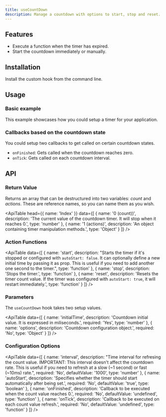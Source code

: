 ```yaml
---
title: useCountDown
description: Manage a countdown with options to start, stop and reset.
---
```


## Features

- Execute a function when the timer has expired.
- Start the countdown immediately or manually.

## Installation

Install the custom hook from the command line.

<Snippet pkg text='@raddix/use-count-down' />

## Usage

### Basic example

This example showcases how you could setup a timer for your application.

<CodeBlock folder='use-count-down' file='example1.tsx' />

### Callbacks based on the countdown state

You could setup two callbacks to get called on certain countdown states.

- `onFinished`: Gets called when the countdown reaches zero.
- `onTick`: Gets called on each countdown interval.

<CodeBlock folder='use-count-down' file='example2.tsx' />

## API

### Return Value

Returns an array that can be destructured into two variables: _count_ and _actions_. These are reference names, so you can name them as you wish.

<ApiTable
  head={{
    name: 'Index'
  }}
  data={[
    {
      name: '0 (count))',
      description:
        'The current value of the countdown timer. It will stop when it reaches 0.',
      type: 'number'
    },
    {
      name: '1 (actions)',
      description: 'An object containing timer manipulation methods.',
      type: 'Object'
    }
  ]}
/>

### Action Functions

<ApiTable
  data={[
    {
      name: 'start',
      description:
        "Starts the timer if it's stopped or configured with `autoStart: false`. It can optionally define a new initial time by passing it as prop. This is useful if you need to add another one second to the timer.",
      type: 'function'
    },
    {
      name: 'stop',
      description: 'Stops the timer.',
      type: 'function'
    },
    {
      name: 'reset',
      description:
        'Resets the timer count value. If the timer was configured with `autoStart: true`, it will restart immediately.',
      type: 'function'
    }
  ]}
/>

### Parameters

The `useCountDown` hook takes two setup values.

<ApiTable
  data={[
    {
      name: 'initialTime',
      description: 'Countdown initial value. It is expressed in miliseconds.',
      required: 'Yes',
      type: 'number'
    },
    {
      name: 'options',
      description: 'Countdown configuration object.',
      required: 'No',
      type: 'Object'
    }
  ]}
/>

### Configuration Options

<ApiTable
  data={[
    {
      name: 'interval',
      description:
        "Time interval for refresing the count value. IMPORTANT: This interval doesn't affect the countdown rate. This is useful if you need to refresh at a slow (~1 second) or fast (~10ms) rate.",
      required: 'No',
      defaultValue: '1000',
      type: 'number'
    },
    {
      name: 'autoStart',
      description:
        'Specifies whether the timer should start automatically after being set.',
      required: 'No',
      defaultValue: 'true',
      type: 'boolean'
    },
    {
      name: 'onFinished',
      description: 'Callback to be executed when the count value reaches 0.',
      required: 'No',
      defaultValue: 'undefined',
      type: 'function'
    },
    {
      name: 'onTick',
      description: 'Callback to be executed on each count value refresh.',
      required: 'No',
      defaultValue: 'undefined',
      type: 'function'
    }
  ]}
/>
